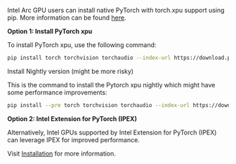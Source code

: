 Intel Arc GPU users can install native PyTorch with torch.xpu support using pip. More information can be found [here](https://pytorch.org/docs/main/notes/get_start_xpu.html).

**Option 1: Install PyTorch xpu**

To install PyTorch xpu, use the following command:

```bash
pip install torch torchvision torchaudio --index-url https://download.pytorch.org/whl/xpu
```

<Accordion title="Install Nightly">
<Warning>Install Nightly version (might be more risky)</Warning>

This is the command to install the Pytorch xpu nightly which might have some performance improvements:

```bash
pip install --pre torch torchvision torchaudio --index-url https://download.pytorch.org/whl/nightly/xpu
```
</Accordion>

**Option 2: Intel Extension for PyTorch (IPEX)**

Alternatively, Intel GPUs supported by Intel Extension for PyTorch (IPEX) can leverage IPEX for improved performance.

Visit [Installation](https://intel.github.io/intel-extension-for-pytorch/index.html#installation?platform=gpu) for more information.
